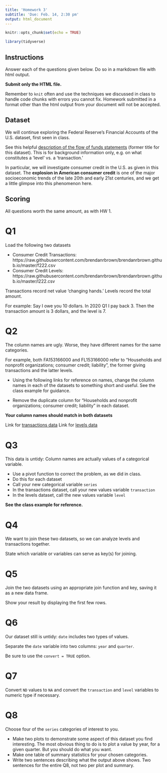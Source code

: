 ```yaml
---
title: 'Homework 3'
subtitle: 'Due: Feb. 14, 2:30 pm'
output: html_document
---
```


```r
knitr::opts_chunk$set(echo = TRUE)
```

```r
library(tidyverse)
```


## Instructions
Answer each of the questions given below. Do so in a markdown file with html output.

**Submit only the HTML file.** 

Remember to `knit` often and use the techniques we discussed in class to handle code chunks with errors you cannot fix. Homework submitted in a format other than the html output from your document will not be accepted.

## Dataset
We will continue exploring the Federal Reserve's Financial Accounts of the U.S. dataset, first seen in class.

See this helpful [description of the flow of funds statements](https://www.federalreserve.gov/pubs/bulletin/2001/0701lead.pdf) (former title for this dataset). This is for background information only, e.g. on what constitutes a 'level' vs. a 'transaction.'

In particular, we will investigate consumer credit in the U.S. as given in this dataset. The **explosion in American consumer credit** is one of the major socioeconomic trends of the late 20th and early 21st centuries, and we get a little glimpse into this phenomenon here.

## Scoring
All questions worth the same amount, as with HW 1.


# Q1
Load the following two datasets

- Consumer Credit Transactions: https://raw.githubusercontent.com/brendanrbrown/brendanrbrown.github.io/master/f222.csv
- Consumer Credit Levels: https://raw.githubusercontent.com/brendanrbrown/brendanrbrown.github.io/master/l222.csv

Transactions record net value 'changing hands.' Levels record the total amount. 

For example: Say I owe you 10 dollars. In 2020 Q1 I pay back 3. Then the transaction amount is 3 dollars, and the level is 7.


# Q2 
The column names are ugly. Worse, they have different names for the same categories.

For example, both FA153166000 and FL153166000 refer to "Households and nonprofit organizations; consumer credit; liability", the former giving transactions and the latter levels.

- Using the following links for reference on names, change the column names in each of the datasets to something short and useful. See the class example for guidance.

- Remove the duplicate column for "Households and nonprofit organizations; consumer credit; liability" in each dataset.

**Your column names should match in both datasets**

Link for [transactions data](https://www.federalreserve.gov/releases/z1/20191212/html/f222.htm)
Link for [levels data](https://www.federalreserve.gov/releases/z1/20191212/html/l222.htm)

# Q3
This data is untidy: Column names are actually values of a categorical variable.

- Use a pivot function to correct the problem, as we did in class.
- Do this for each dataset
- Call your new categorical variable `series`
- In the transactions dataset, call your new values variable `transaction`
- In the levels dataset, call the new values variable `level`

**See the class example for reference.**

# Q4
We want to join these two datasets, so we can analyze levels and transactions together.

State which variable or variables can serve as key(s) for joining.

# Q5 
Join the two datasets using an appropriate join function and key, saving it as a new data frame.

Show your result by displaying the first few rows.

# Q6
Our dataset still is untidy: `date` includes two types of values.

Separate the `date` variable into two columns: `year` and `quarter`.

Be sure to use the `convert = TRUE` option.

# Q7
Convert `ND` values to `NA` and convert the `transaction` and `level` variables to numeric type if necessary.

# Q8
Choose four of the `series` categories of interest to you.

- Make two plots to demonstrate some aspect of this dataset you find interesting. The most obvious thing to do is to plot a value by year, for a given quarter. But you should do what you want.
- Make one table of summary statistics for your chosen categories.
- Write two sentences describing what the output above shows. Two sentences for the entire Q8, not two per plot and summary.